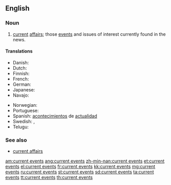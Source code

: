 ==English==

===Noun===
{{en-plural noun|head=[[current]] [[events]]|sg=current event}}

# [[current]] [[affairs]]; those [[event]]s and issues of interest currently found in the news.

====Translations====
{{trans-top|news items}}
* Danish: {{t|da|aktuelle begivenheder}}
* Dutch: {{t+|nl|actualiteiten}}
* Finnish: {{t|fi|nykyiset tapahtumat}}
* French: {{t+|fr|actualités}}
* German: {{t|de|aktuelle Veranstaltungen}}
* Japanese: {{t+|ja|時事|tr=jiji}}
* Navajo: {{t|nv|ádahooníłígíí}}
{{trans-mid}}
* Norwegian: {{t|no|aktuelle hendelser}}
* Portuguese: {{t|pt|eventos atuais}}
* Spanish: [[acontecimiento|acontecimientos]] de [[actualidad]] {{g|m-p}}
* Swedish: {{t+|sv|aktualitet|alt=aktualiteter}}, {{t+|sv|aktuell|alt=aktuella}} {{t+|sv|händelse|alt=händelser}}
* Telugu: {{t+|te|ప్రస్తుత ఘటనలు|sc=Telu}}
{{trans-bottom}}

===See also===
* [[current affairs]]

[[am:current events]]
[[ang:current events]]
[[zh-min-nan:current events]]
[[et:current events]]
[[el:current events]]
[[fr:current events]]
[[kk:current events]]
[[mg:current events]]
[[ru:current events]]
[[st:current events]]
[[sd:current events]]
[[ta:current events]]
[[tt:current events]]
[[th:current events]]